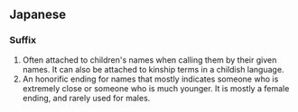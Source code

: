 ==Japanese==

===Suffix===
{{ja-pos|r|suffix|hira=ちゃん}} 

# Often attached to children's names when calling them by their given names. It can also be attached to kinship terms in a childish language.
# An honorific ending for names that mostly indicates someone who is extremely close or someone who is much younger.  It is mostly a female ending, and rarely used for males.
